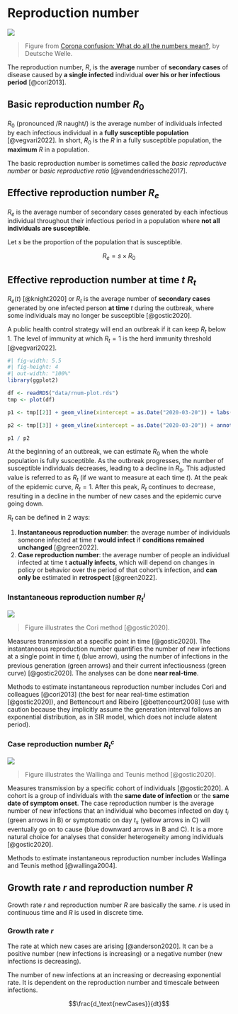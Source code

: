 # Reproduction number

![](img/rnum/rnum.png)

> Figure from [Corona confusion: What do all the numbers mean?](https://www.dw.com/en/corona-confusion-how-to-make-sense-of-the-numbers-and-terminology/a-52825433), by Deutsche Welle.

The reproduction number, $R$, is the **average** number of **secondary cases** of disease caused by **a single infected** individual **over his or her infectious period** [@cori2013].

## Basic reproduction number $R_0$

::: {#def-r0}
$R_0$ (pronounced /R naught/) is the average number of individuals infected by each infectious individual in a **fully susceptible population** [@vegvari2022]. In short, $R_0$ is the $R$ in a fully susceptible population, the **maximum** $R$ in a population.
:::

The basic reproduction number is sometimes called the *basic reproductive number* or *basic reproductive ratio* [@vandendriessche2017].

## Effective reproduction number $R_e$

::: {#def-re}
$R_e$ is the average number of secondary cases generated by each infectious individual throughout their infectious period in a population where **not all individuals are susceptible**.
:::

Let $s$ be the proportion of the population that is susceptible.

$$R_e = s \times R_0$$

## Effective reproduction number at time $t$ $R_t$

::: {#def-rt}
$R_e(t)$ [@knight2020] or $R_t$ is the average number of **secondary cases** generated by one infected person **at time** $t$ during the outbreak, where some individuals may no longer be susceptible [@gostic2020].
:::

A public health control strategy will end an outbreak if it can keep $R_t$ below 1. The level of immunity at which $R_t = 1$ is the herd immunity threshold [@vegvari2022].

```r
#| fig-width: 5.5
#| fig-height: 4
#| out-width: "100%"
library(ggplot2)

df <- readRDS("data/rnum-plot.rds")
tmp <- plot(df)

p1 <- tmp[[2]] + geom_vline(xintercept = as.Date("2020-03-20")) + labs(y = "New infections", tag = NULL)

p2 <- tmp[[3]] + geom_vline(xintercept = as.Date("2020-03-20")) + annotate("text", x = as.Date("2020-02-22"), y = 2.15, label = expression("R"["0"])) + labs(y = expression("R"["t"]), x = NULL, tag = NULL)

p1 / p2
```

At the beginning of an outbreak, we can estimate $R_0$ when the whole population is fully susceptible. As the outbreak progresses, the number of susceptible individuals decreases, leading to a decline in $R_0$. This adjusted value is referred to as $R_t$ (if we want to measure at each time $t$). At the peak of the epidemic curve, $R_t = 1$. After this peak, $R_t$ continues to decrease, resulting in a decline in the number of new cases and the epidemic curve going down.

$R_t$ can be defined in 2 ways:

1.  **Instantaneous reproduction number**: the average number of individuals someone infected at time $t$ **would infect** if **conditions remained unchanged** [@green2022].
2.  **Case reproduction number**: the average number of people an individual infected at time t **actually infects**, which will depend on changes in policy or behavior over the period of that cohort’s infection, and **can only be** estimated in **retrospect** [@green2022].

### Instantaneous reproduction number $R_t^i$ {#sec-rt-inst}

![](img/rnum/rt-inst.png)

> Figure illustrates the Cori method [@gostic2020].

Measures transmission at a specific point in time [@gostic2020]. The instantaneous reproduction number quantifies the number of new infections at a single point in time $t_i$ (blue arrow), using the number of infections in the previous generation (green arrows) and their current infectiousness (green curve) [@gostic2020]. The analyses can be done **near real-time**.

Methods to estimate instantaneous reproduction number includes Cori and colleagues [@cori2013] (the best for near real-time estimation [@gostic2020]), and Bettencourt and Ribeiro [@bettencourt2008] (use with caution because they implicitly assume the generation interval follows an exponential distribution, as in SIR model, which does not include alatent period).

### Case reproduction number $R_t^c$ {#sec-rt-case}

![](img/rnum/rt-case.png)

> Figure illustrates the Wallinga and Teunis method [@gostic2020].

Measures transmission by a specific cohort of individuals [@gostic2020]. A cohort is a group of individuals with the **same date of infection** or the **same date of symptom onset**. The case reproduction number is the average number of new infections that an individual who becomes infected on day $t_i$ (green arrows in B) or symptomatic on day $t_s$ (yellow arrows in C) will eventually go on to cause (blue downward arrows in B and C). It is a more natural choice for analyses that consider heterogeneity among individuals [@gostic2020].

Methods to estimate instantaneous reproduction number includes Wallinga and Teunis method [@wallinga2004].

## Growth rate $r$ and reproduction number $R$

Growth rate $r$ and reproduction number $R$ are basically the same. $r$ is used in continuous time and $R$ is used in discrete time.

### Growth rate $r$

The rate at which new cases are arising [@anderson2020]. It can be a positive number (new infections is increasing) or a negative number (new infections is decreasing).

The number of new infections at an increasing or decreasing exponential rate. It is dependent on the reproduction number and timescale between infections.

$$\frac{d_\text{newCases}}{dt}$$
